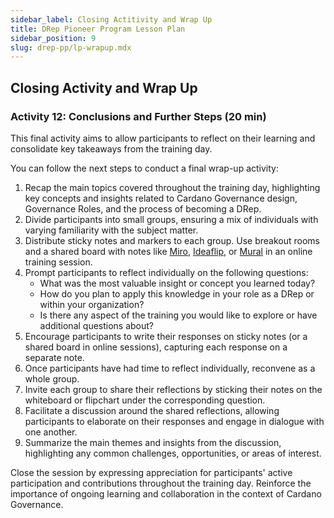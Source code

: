 ```yaml
---
sidebar_label: Closing Actitivity and Wrap Up
title: DRep Pioneer Program Lesson Plan
sidebar_position: 9
slug: drep-pp/lp-wrapup.mdx
---
```


## Closing Activity and Wrap Up

### Activity 12: Conclusions and Further Steps (20 min)

This final activity aims to allow participants to reflect on their learning and consolidate key takeaways from the training day.

You can follow the next steps to conduct a final wrap-up activity:

1. Recap the main topics covered throughout the training day, highlighting key concepts and insights related to Cardano Governance design, Governance Roles, and the process of becoming a DRep.
2. Divide participants into small groups, ensuring a mix of individuals with varying familiarity with the subject matter.
3. Distribute sticky notes and markers to each group. Use breakout rooms and a shared board with notes like [Miro](https://miro.com/online-sticky-notes/), [Ideaflip](https://ideaflip.com/), or [Mural](https://www.mural.co/use-case/sticky-notes) in an online training session.
4. Prompt participants to reflect individually on the following questions:
    * What was the most valuable insight or concept you learned today?
    * How do you plan to apply this knowledge in your role as a DRep or within your organization?
    * Is there any aspect of the training you would like to explore or have additional questions about?
5. Encourage participants to write their responses on sticky notes (or a shared board in online sessions), capturing each response on a separate note.
6. Once participants have had time to reflect individually, reconvene as a whole group.
7. Invite each group to share their reflections by sticking their notes on the whiteboard or flipchart under the corresponding question.
8. Facilitate a discussion around the shared reflections, allowing participants to elaborate on their responses and engage in dialogue with one another.
9. Summarize the main themes and insights from the discussion, highlighting any common challenges, opportunities, or areas of interest.

Close the session by expressing appreciation for participants' active participation and contributions throughout the training day. Reinforce the importance of ongoing learning and collaboration in the context of Cardano Governance.